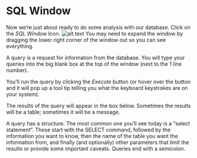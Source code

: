 # SQL Window

Now we're just about ready to do some analysis with our database.  Click on the *SQL Window* Icon. ![alt text](/images/QGIS_SQLWindow.png) You may need to expand the window by dragging the lower right corner of the window out so you can see everything.

A query is a request for information from the database. You will type your queries into the big blank box at the top of the window (next to the 1 line number).  

You'll run the query by clicking the *Execute* button (or hover over the button and it will pop up a tool tip telling you what the keyboard keystrokes are on your system).

The results of the query will appear in the box below.  Sometimes the results will be a table; sometimes it will be a message.

A query has a structure.  The most common one you'll see today is a "select statement".  These start with the SELECT command, followed by the information you want to know, then the name of the table you want the information from, and finally (and optionally) other parameters that limit the results or provide some important caveats.  Queries end with a semicolon.